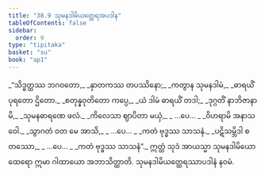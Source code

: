 ```yaml
---
title: "38.9 သုမနဒါမိယတ္ထေရအပဒါန"
tableOfContents: false
sidebar:
  order: 9
type: "tipitaka"
basket: "su"
book: "ap1"
---
```



<DynamicBreadcrumb />

<Division number="48" book="ap1" e="ch" v="20" p="339">

<Paragraph number="4159" type="verses" book="ap1">
_“သိဒ္ဓတ္ထဿ ဘဂဝတော,_  
_နှာတကဿ တပဿိနော;_  
_ကတွာန သုမနဒါမံ,_  
_ဓာရယိံ ပုရတော ဌိတော._  

</Paragraph>

</Division>
<Division number="49" book="ap1" e="ch" v="20" p="339">

<Paragraph number="4160" type="verses" book="ap1">
_စတုန္နဝုတိတော ကပ္ပေ,_  
_ယံ ဒါမံ ဓာရယိံ တဒါ;_  
_ဒုဂ္ဂတိံ နာဘိဇာနာမိ,_  
_သုမနဓာရဏေ ဖလံ._  

</Paragraph>

</Division>
<Division number="50" book="ap1" e="ch" v="20" p="339">

<Paragraph number="4161" type="verses" book="ap1">
_ကိလေသာ ဈာပိတာ မယှံ,_  
_ …ပေ… _  
_ဝိဟရာမိ အနာသဝေါ._  

</Paragraph>

</Division>
<Division number="51" book="ap1" e="ch" v="20" p="340">

<Paragraph number="4162" type="verses" book="ap1">
_သွာဂတံ ဝတ မေ အာသိ,_  
_ …ပေ… _  
_ကတံ ဗုဒ္ဓဿ သာသနံ._  

</Paragraph>

</Division>
<Division number="52" book="ap1" e="ch" v="20" p="340">

<Paragraph number="4163" type="verses" book="ap1">
_ပဋိသမ္ဘိဒါ စတဿော,_  
_ …ပေ… _  
_ကတံ ဗုဒ္ဓဿ သာသနံ”._  

</Paragraph>

<Paragraph number="4164" book="ap1">
ဣတ္ထံ သုဒံ အာယသ္မာ သုမနဒါမိယော ထေရော ဣမာ ဂါထာယော အဘာသိတ္ထာတိ.

</Paragraph>
</Division>

<Paragraph number="4165" type="center" book="ap1">
သုမနဒါမိယတ္ထေရဿာပဒါနံ နဝမံ.
</Paragraph>